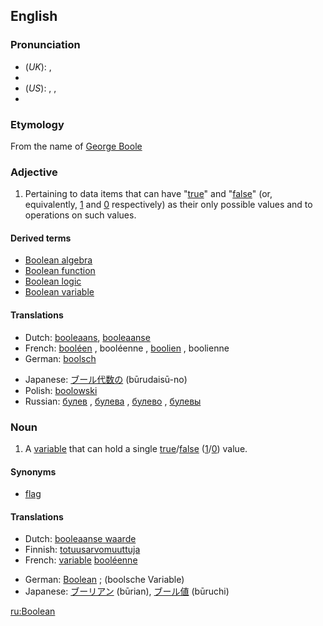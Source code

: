 {{See|boolean}}
==English==

{{wikipedia}}

===Pronunciation===
*(''UK''): {{IPA|/ˈbuːliən/  ''or'' /buːˈliən/}} , {{SAMPA|/"bu:li@n/ ''or'' /bu:"li@n/}}
*{{audio|en-uk-Boolean.ogg|Audio (UK)}}
*(''US''): {{AHD|bo͞oʹliən ''or'' bo͞oliʹən}}, {{IPA|/ˈbuliən/  ''or'' /buˈliən/}} , {{SAMPA|/"buli@n/ ''or'' /bu"li@n/}}
*{{audio|en-us-Boolean.ogg|Audio (US)}}

===Etymology===
From the name of [[w:George Boole|George Boole]]

===Adjective===
{{en-adj|-}}

# {{context|logic|computing}} Pertaining to data items that can have "[[true]]" and "[[false]]" (or, equivalently, [[1]] and [[0]] respectively) as their only possible values and to operations on such values.

====Derived terms====
*[[Boolean algebra]]
*[[Boolean function]]
*[[Boolean logic]]
*[[Boolean variable]]

====Translations====
{{trans-top|logic: pertaining to data items that have values "true" and "false"}}
*Dutch: [[booleaans]], [[booleaanse]]
*French: [[booléen]] {{m}}, booléenne {{f}}, [[boolien]] {{m}}, boolienne {{f}}
*German: [[boolsch]]
{{trans-mid}}
*Japanese: [[ブール代数の]] (būrudaisū-no)
*Polish: [[boolowski]]
*Russian: [[булев]] {{m}}, [[булева]] {{f}}, [[булево]] {{n}}, [[булевы]] {{p}}
{{trans-bottom}}

===Noun===
{{en-noun}}

# {{context|logic|computing}} A [[variable]] that can hold a single [[true]]/[[false]] ([[1]]/[[0]]) value.

====Synonyms====
*{{italbrac-colon|Boolean variable}} [[flag]]

====Translations====
{{trans-top|logic: a variable}}
*Dutch: [[booleaanse waarde]]
*Finnish: [[totuusarvomuuttuja]]
*French: [[variable]] [[booléenne]] {{f}}
{{trans-mid}}
*German: [[Boolean#German|Boolean]] {{m}}; (boolsche Variable) {{f}}
*Japanese: [[ブーリアン]] (būrian), [[ブール値]] (būruchi)
{{trans-bottom}}

[[ru:Boolean]]